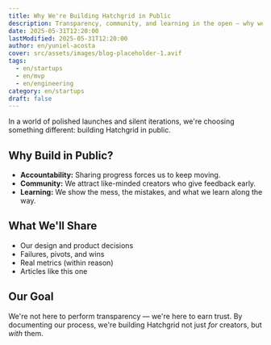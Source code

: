 ```yaml
---
title: Why We're Building Hatchgrid in Public
description: Transparency, community, and learning in the open — why we believe building in public is the right path for Hatchgrid.
date: 2025-05-31T12:20:00
lastModified: 2025-05-31T12:20:00
author: en/yuniel-acosta
cover: src/assets/images/blog-placeholder-1.avif
tags:
  - en/startups
  - en/mvp
  - en/engineering
category: en/startups
draft: false
---
```


In a world of polished launches and silent iterations, we're choosing something different: building Hatchgrid in public.

## Why Build in Public?

- **Accountability:** Sharing progress forces us to keep moving.
- **Community:** We attract like-minded creators who give feedback early.
- **Learning:** We show the mess, the mistakes, and what we learn along the way.

## What We'll Share

- Our design and product decisions
- Failures, pivots, and wins
- Real metrics (within reason)
- Articles like this one

## Our Goal

We're not here to perform transparency — we're here to earn trust. By documenting our process, we're building Hatchgrid not just *for* creators, but *with* them.
